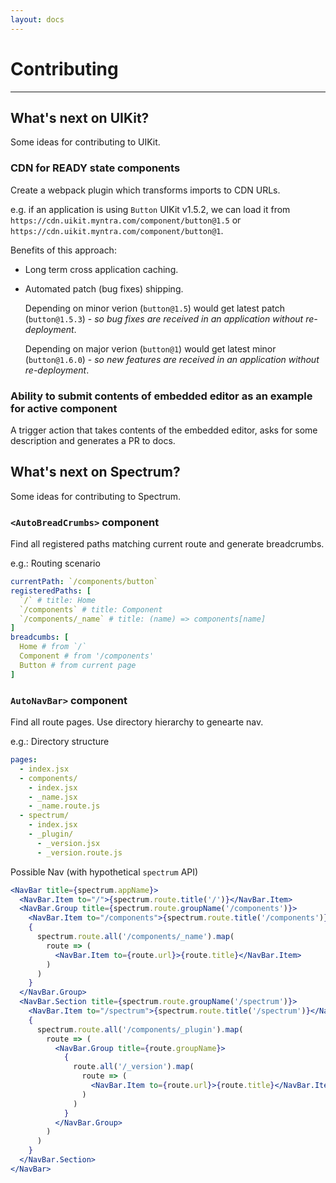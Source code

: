 ```yaml
---
layout: docs
---
```


# Contributing

---

## What's next on UIKit?

Some ideas for contributing to UIKit.

### CDN for READY state components

Create a webpack plugin which transforms imports to CDN URLs.

e.g. if an application is using `Button` UIKit v1.5.2, we can load it from
`https://cdn.uikit.myntra.com/component/button@1.5` or `https://cdn.uikit.myntra.com/component/button@1`.

Benefits of this approach:

- Long term cross application caching.
- Automated patch (bug fixes) shipping.

  Depending on minor verion (`button@1.5`) would get latest patch (`button@1.5.3`) - _so bug fixes are received in an application without re-deployment_.

  Depending on major verion (`button@1`) would get latest minor (`button@1.6.0`) - _so new features are received in an application without re-deployment_.

### Ability to submit contents of embedded editor as an example for active component

A trigger action that takes contents of the embedded editor, asks for some description and generates a PR to docs.

## What's next on Spectrum?

Some ideas for contributing to Spectrum.

### `<AutoBreadCrumbs>` component
  Find all registered paths matching current route and generate breadcrumbs.

  e.g.: Routing scenario
  ``` yaml
  currentPath: `/components/button`
  registeredPaths: [
    `/` # title: Home
    `/components` # title: Component
    `/components/_name` # title: (name) => components[name]
  ]
  breadcumbs: [
    Home # from `/`
    Component # from '/components'
    Button # from current page
  ]
  ```

### `AutoNavBar>` component
  Find all route pages. Use directory hierarchy to genearte nav.

  e.g.: Directory structure
  ``` yaml
  pages:
    - index.jsx
    - components/
      - index.jsx
      - _name.jsx
      - _name.route.js
    - spectrum/
      - index.jsx
      - _plugin/
        - _version.jsx
        - _version.route.js
  ```

  Possible Nav (with hypothetical `spectrum` API)

  ``` jsx
  <NavBar title={spectrum.appName}>
    <NavBar.Item to="/">{spectrum.route.title('/')}</NavBar.Item>
    <NavBar.Group title={spectrum.route.groupName('/components')}>
      <NavBar.Item to="/components">{spectrum.route.title('/components')}</NavBar.Item>
      {
        spectrum.route.all('/components/_name').map(
          route => (
            <NavBar.Item to={route.url}>{route.title}</NavBar.Item>
          )
        )
      }
    </NavBar.Group>
    <NavBar.Section title={spectrum.route.groupName('/spectrum')}>
      <NavBar.Item to="/spectrum">{spectrum.route.title('/spectrum')}</NavBar.Item>
      {
        spectrum.route.all('/components/_plugin').map(
          route => (
            <NavBar.Group title={route.groupName}>
              {
                route.all('/_version').map(
                  route => (
                    <NavBar.Item to={route.url}>{route.title}</NavBar.Item>
                  )
                )
              }
            </NavBar.Group>
          )
        )
      }
    </NavBar.Section>
  </NavBar>
  ```

